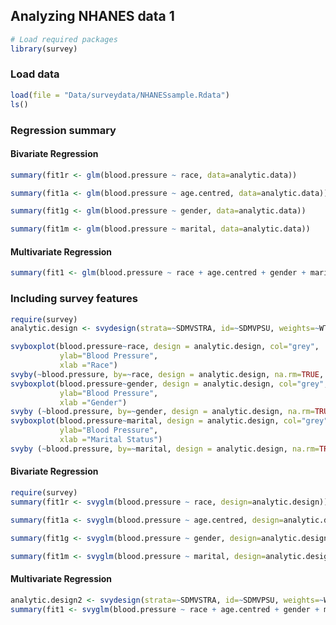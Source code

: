## Analyzing NHANES data 1 {.unnumbered}

```r
# Load required packages
library(survey)
```

### Load data

```r
load(file = "Data/surveydata/NHANESsample.Rdata")
ls()
```

### Regression summary

#### Bivariate Regression

```r
summary(fit1r <- glm(blood.pressure ~ race, data=analytic.data))
```

```r
summary(fit1a <- glm(blood.pressure ~ age.centred, data=analytic.data))
```

```r
summary(fit1g <- glm(blood.pressure ~ gender, data=analytic.data))
```

```r
summary(fit1m <- glm(blood.pressure ~ marital, data=analytic.data))
```

#### Multivariate Regression

```r
summary(fit1 <- glm(blood.pressure ~ race + age.centred + gender + marital, data=analytic.data))
```

### Including survey features

```r
require(survey)
analytic.design <- svydesign(strata=~SDMVSTRA, id=~SDMVPSU, weights=~WTMEC2YR, data=analytic.data, nest=TRUE)
```

```r
svyboxplot(blood.pressure~race, design = analytic.design, col="grey", 
           ylab="Blood Pressure", 
           xlab ="Race")
svyby(~blood.pressure, by=~race, design = analytic.design, na.rm=TRUE, ci=TRUE, svymean)
svyboxplot(blood.pressure~gender, design = analytic.design, col="grey", 
           ylab="Blood Pressure", 
           xlab ="Gender")
svyby (~blood.pressure, by=~gender, design = analytic.design, na.rm=TRUE, ci=TRUE, svymean)
svyboxplot(blood.pressure~marital, design = analytic.design, col="grey", 
           ylab="Blood Pressure", 
           xlab ="Marital Status")
svyby (~blood.pressure, by=~marital, design = analytic.design, na.rm=TRUE, ci=TRUE, svymean)
```

#### Bivariate Regression

```r
require(survey)
summary(fit1r <- svyglm(blood.pressure ~ race, design=analytic.design))
```

```r
summary(fit1a <- svyglm(blood.pressure ~ age.centred, design=analytic.design))
```

```r
summary(fit1g <- svyglm(blood.pressure ~ gender, design=analytic.design))
```

```r
summary(fit1m <- svyglm(blood.pressure ~ marital, design=analytic.design))
```

#### Multivariate Regression

```r
analytic.design2 <- svydesign(strata=~SDMVSTRA, id=~SDMVPSU, weights=~WTMEC2YR, data=analytic.data, nest=TRUE)
summary(fit1 <- svyglm(blood.pressure ~ race + age.centred + gender + marital, design=analytic.design2))
```
